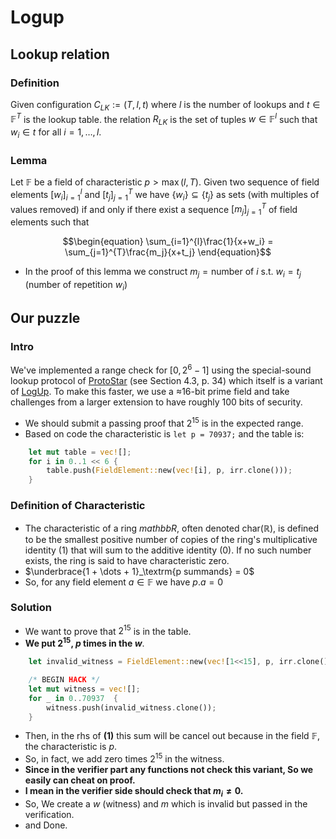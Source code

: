 # Logup

## Lookup relation
### Definition
Given configuration $C_{LK} := \left(T, l, t\right)$ where $l$ is the number of lookups and $t\in\mathbb{F}^{T}$ is the lookup table. the relation $R_{LK}$ is the set of tuples $w\in\mathbb{F}^l$ such that $w_i\in t$ for all $i = 1, \dots, l$.
### Lemma
Let $\mathbb{F}$ be a field of characteristic $p>\max(l, T)$. Given two sequence of field elements $[w_i]_{i=1}^{l}$ and $[t_j]_{j=1}^{T}$ we have $\{w_i\}\subseteq \{t_j\}$ as sets (with multiples of values removed) if and only if there exist a sequence $[m_j]_{j=1}^{T}$ of field elements such that
```math
\begin{equation}
\sum_{i=1}^{l}\frac{1}{x+w_i} = \sum_{j=1}^{T}\frac{m_j}{x+t_j}
\end{equation}
```
- In the proof of this lemma we construct $m_j = \text{number of}\: i\: \text{s.t.} \: w_i = t_j$ (number of repetition $w_i$)



## Our puzzle
### Intro
We've implemented a range check for $[0, 2^6-1]$ using the special-sound
lookup protocol of [ProtoStar]([url](https://eprint.iacr.org/2023/620))
(see Section 4.3, p. 34) which itself is a variant of [LogUp]([url](https://eprint.iacr.org/2022/1530)).
To make this faster, we use a ≈16-bit prime field and take challenges
from a larger extension to have roughly 100 bits of security.
- We should submit a passing proof that $2^{15}$ is in the expected range.
- Based on code the characteristic is `let p = 70937;` and the table is:
```rust
    let mut table = vec![];
    for i in 0..1 << 6 {
        table.push(FieldElement::new(vec![i], p, irr.clone()));
    }
```
### Definition of Characteristic
- The characteristic of a ring $mathbb{R}$, often denoted $\text{char}(\mathbb{R})$, is defined to be the smallest positive number of copies of the ring's multiplicative identity (1) that will sum to the additive identity (0). If no such number exists, the ring is said to have characteristic zero.
- $\underbrace{1 + \dots + 1}_\textrm{p summands} = 0$
- So, for any field element $a\in\mathbb{F}$ we have $p.a = 0$
### Solution
- We want to prove that $2^{15}$ is in the table.
- **We put $2^{15}$, $p$ times in the $w$**.
```rust
    let invalid_witness = FieldElement::new(vec![1<<15], p, irr.clone()); 

    /* BEGIN HACK */
    let mut witness = vec![];
    for _ in 0..70937  {
        witness.push(invalid_witness.clone());
    }
```
- Then, in the rhs of **(1)** this sum will be cancel out because in the field $\mathbb{F}$, the characteristic is $p$.
- So, in fact, we add zero times $2^{15}$ in the witness.
- **Since in the verifier part any functions not check this variant, So we easily can cheat on proof.**
- **I mean in the verifier side should check that $m_i \neq 0.$**
- So, We create a $w$ (witness) and $m$ which is invalid but passed in the verification. 
- and Done.